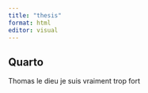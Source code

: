 ```yaml
---
title: "thesis"
format: html
editor: visual
---
```


## Quarto

Thomas le dieu 
je suis vraiment trop fort